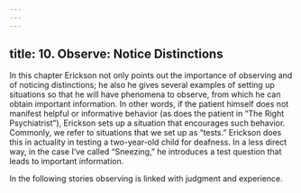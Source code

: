 ```yaml
---
---
---
```

title: 10. Observe: Notice Distinctions
---






In this chapter Erickson not only points out the importance of observing and of noticing distinctions; he also he gives several examples of setting up situations so that he will have phenomena to observe, from which he can obtain important information. In other words, if the patient himself does not manifest helpful or informative behavior (as does the patient in “The Right Psychiatrist”), Erickson sets up a situation that encourages such behavior. Commonly, we refer to situations that we set up as “tests.” Erickson does this in actuality in testing a two-year-old child for deafness. In a less direct way, in the case I’ve called “Sneezing,” he introduces a test question that leads to important information.

In the following stories observing is linked with judgment and experience.